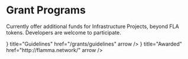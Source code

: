 
# Grant Programs
Currently offer additional funds for Infrastructure Projects, beyond FLA tokens. Developers are welcome to participate.

<Cards>
  <Card
    icon={<StarsIcon />}
    title="Guidelines"
    href="/grants/guidelines"
    arrow
  />
  <Card
    icon={<StarsIcon />}
    title="Awarded"
    href="http://flamma.network/"
    arrow
  />
</Cards>
